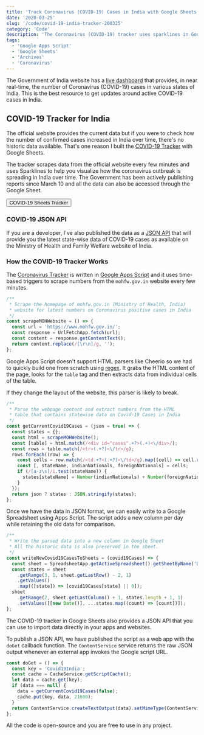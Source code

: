```yaml
---
title: 'Track Coronavirus (COVID-19) Cases in India with Google Sheets'
date: '2020-03-25'
slug: '/code/covid-19-india-tracker-200325'
category: 'Code'
description: 'The Coronavirus (COVID-19) tracker uses sparklines in Google Sheets to help you visualize the spread of the coronavirus outbreak across different states of India over time.'
tags:
  - 'Google Apps Script'
  - 'Google Sheets'
  - 'Archives'
  - 'Coronavirus'
---
```


The Government of India website has a [live dashboard](https://www.mohfw.gov.in/#cases) that provides, in near real-time, the number of Coronavirus (COVID-19) cases in various states of India. This is the best resource to get updates around active COVID-19 cases in India.

## COVID-19 Tracker for India

The official website provides the current data but if you were to check how the number of confirmed cases increased in India over time, there's no historic data available. That's one reason I built the [COVID-19 Tracker](https://docs.google.com/spreadsheets/d/1swdjquWqq5tjMm9tpxMa-9C8rjCyWVWHs-ODdAXfWDw/edit?usp=sharing) with Google Sheets.

The tracker scrapes data from the official website every few minutes and uses Sparklines to help you visualize how the coronavirus outbreak is spreading in India over time. The Government has been actively publishing reports since March 10 and all the data can also be accessed through the Google Sheet.

<Button link="https://docs.google.com/spreadsheets/d/1swdjquWqq5tjMm9tpxMa-9C8rjCyWVWHs-ODdAXfWDw/edit?usp=sharing">
  COVID-19 Sheets Tracker
</Button>

### COVID-19 JSON API

If you are a developer, I've also published the data as a [JSON API](https://bit.ly/covid19json) that will provide you the latest state-wise data of COVID-19 cases as available on the Ministry of Health and Family Welfare website of India.

### How the COVID-19 Tracker Works

The [Coronavirus Tracker](https://docs.google.com/spreadsheets/d/1swdjquWqq5tjMm9tpxMa-9C8rjCyWVWHs-ODdAXfWDw/edit?usp=sharing) is written in [Google Apps Script](/topic/google-apps-script) and it uses time-based triggers to scrape numbers from the `mohfw.gov.in` website every few minutes.

```javascript
/**
 * Scrape the homepage of mohfw.gov.in (Ministry of Health, India)
 * website for latest numbers on Coronavirus positive cases in India
 */
const scrapeMOHWebsite = () => {
  const url = 'https://www.mohfw.gov.in/';
  const response = UrlFetchApp.fetch(url);
  const content = response.getContentText();
  return content.replace(/[\r\n]/g, '');
};
```

Google Apps Script doesn't support HTML parsers like Cheerio so we had to quickly build one from scratch using [regex](https://www.labnol.org/internet/learn-regular-expressions/28841/). It grabs the HTML content of the page, looks for the `table` tag and then extracts data from individual cells of the table.

If they change the layout of the website, this parser is likely to break.

```js
/**
 * Parse the webpage content and extract numbers from the HTML
 * table that contains statewise data on Covid-19 Cases in India
 */
const getCurrentCovid19Cases = (json = true) => {
  const states = {};
  const html = scrapeMOHWebsite();
  const [table] = html.match(/<div id="cases".+?>(.+)<\/div>/);
  const rows = table.match(/<tr>(.+?)<\/tr>/g);
  rows.forEach((row) => {
    const cells = row.match(/<td.+?>(.+?)<\/td>/g).map((cell) => cell.replace(/<.+?>/g, ''));
    const [, stateName, indianNationals, foreignNationals] = cells;
    if (/[a-z\s]/i.test(stateName)) {
      states[stateName] = Number(indianNationals) + Number(foreignNationals);
    }
  });
  return json ? states : JSON.stringify(states);
};
```

Once we have the data in JSON format, we can easily write to a Google Spreadsheet using Apps Script. The script adds a new column per day while retaining the old data for comparison.

```js
/**
 * Write the parsed data into a new column in Google Sheet
 * All the historic data is also preserved in the sheet.
 */
const writeNewCovid19CasesToSheets = (covid19Cases) => {
  const sheet = SpreadsheetApp.getActiveSpreadsheet().getSheetByName('Dashboard');
  const states = sheet
    .getRange(3, 1, sheet.getLastRow() - 2, 1)
    .getValues()
    .map(([state]) => [covid19Cases[state] || 0]);
  sheet
    .getRange(2, sheet.getLastColumn() + 1, states.length + 1, 1)
    .setValues([[new Date()], ...states.map((count) => [count])]);
};
```

The COVID-19 tracker in Google Sheets also provides a JSON API that you can use to import data directly in your apps and websites.

To publish a JSON API, we have published the script as a web app with the `doGet` callback function. The `ContentService` service returns the raw JSON output whenever an external app invokes the Google script URL.

```js
const doGet = () => {
  const key = 'Covid19India';
  const cache = CacheService.getScriptCache();
  let data = cache.get(key);
  if (data === null) {
    data = getCurrentCovid19Cases(false);
    cache.put(key, data, 21600);
  }
  return ContentService.createTextOutput(data).setMimeType(ContentService.MimeType.JSON);
};
```

All the code is open-source and you are free to use in any project.
